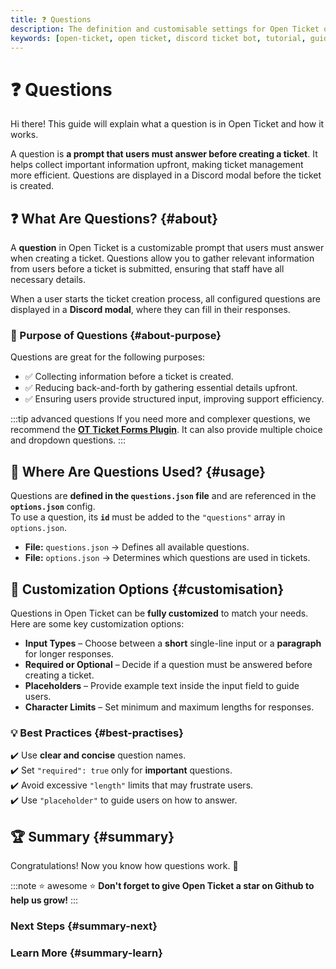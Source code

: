 ```yaml
---
title: ❓ Questions
description: The definition and customisable settings for Open Ticket questions.
keywords: [open-ticket, open ticket, discord ticket bot, tutorial, guide, article, structures, definition, question, modal, field]
---
```

<head>
    <link rel="apple-touch-icon" href="/img/logo_vertical.png"/>
</head>

# ❓ Questions
<FlexHorizontal>
<div style={{width:"50%"}} className="otdocs-flex-mobile-width">
Hi there! This guide will explain what a question is in Open Ticket and how it works.

A question is <C color="blue">**a prompt that users must answer before creating a ticket**</C>.
It helps collect important information upfront, making ticket management more efficient.
Questions are displayed in a Discord modal before the ticket is created.
</div>
<div style={{width:"50%"}} className="otdocs-flex-mobile-width">
    <StyledTitle title="Questions" description="What are Open Ticket questions?"></StyledTitle>
</div>
</FlexHorizontal>

<Divider></Divider>
## ❓ What Are Questions? \{#about}
A **question** in Open Ticket is a customizable prompt that users must answer when creating a ticket. Questions allow you to gather relevant information from users before a ticket is submitted, ensuring that staff have all necessary details.  

When a user starts the ticket creation process, all configured questions are displayed in a **Discord modal**, where they can fill in their responses.  

### 🎯 Purpose of Questions \{#about-purpose}
Questions are great for the following purposes:  
- ✅ Collecting information before a ticket is created.  
- ✅ Reducing back-and-forth by gathering essential details upfront.  
- ✅ Ensuring users provide structured input, improving support efficiency.  

<ScaleImage src="/img/docs-v4/question-modal.png" alt="Example of a question modal made using Open Ticket." size="50%"/>  

:::tip advanced questions
If you need more and complexer questions, we recommend the [**OT Ticket Forms Plugin**](https://github.com/DJj123dj/open-discord-plugins/tree/main/open-ticket/ot-ticket-forms).
It can also provide multiple choice and dropdown questions. 
:::

<Divider></Divider>
## 📍 Where Are Questions Used? \{#usage}
Questions are **defined in the `questions.json` file** and are referenced in the **`options.json`** config.  
To use a question, its **`id`** must be added to the `"questions"` array in `options.json`.  

- **File:** `questions.json` → Defines all available questions.  
- **File:** `options.json` → Determines which questions are used in tickets.  

<LinkBlock mode="emoji" emoji="❔" url="/docs/reference/config/questions" isdoc="true" name="questions.json (Questions Config)" description="Configure modal questions for ticket options."/>

<Divider></Divider> 
## 🎨 Customization Options \{#customisation}
Questions in Open Ticket can be **fully customized** to match your needs. Here are some key customization options:  
- **Input Types** – Choose between a **short** single-line input or a **paragraph** for longer responses.  
- **Required or Optional** – Decide if a question must be answered before creating a ticket.  
- **Placeholders** – Provide example text inside the input field to guide users.  
- **Character Limits** – Set minimum and maximum lengths for responses.  

### 💡 Best Practices \{#best-practises}
✔️ Use **clear and concise** question names.  
✔️ Set `"required": true` only for **important** questions.  
✔️ Avoid excessive `"length"` limits that may frustrate users.  
✔️ Use `"placeholder"` to guide users on how to answer.  

<Divider></Divider>
## 🏆 Summary \{#summary}
Congratulations! Now you know how questions work. 🚀

:::note ⭐ awesome ⭐
**Don't forget to give Open Ticket a star on Github to help us grow!**
:::

### Next Steps \{#summary-next}
<LinkBlock mode="emoji" emoji="⚙️" url="/docs/guides/structures/options" isdoc="true" name="Options (options.json)" description="Discover different option types (ticket, website, role) and how to use them."/>  
<LinkBlock mode="emoji" emoji="🎛️" url="/docs/guides/structures/panels" isdoc="true" name="Panels (panels.json)" description="Understand what a panel is and how to customize it for your needs."/>  

### Learn More \{#summary-learn}
<LinkBlock mode="emoji" emoji="💻" url="/docs/framework/get-started" isdoc="true" name="Create Plugins" description="Start developing Open Ticket plugins."/>  
<LinkBlock mode="emoji" emoji="📘" url="/docs/reference/get-started" isdoc="true" name="API Reference" description="Dive into the Open Ticket API for more advanced customization."/>  
<LinkBlock mode="emoji" emoji="🗺️" url="/docs/guides/roadmap" isdoc="true" name="Public Roadmap" description="View features that will be added in the future or help with contributing."/>  
<LinkBlock mode="image" image="/img/logo/discord.png" isdoc="false" url="https://discord.dj-dj.be" name="Discord Server" description="Join our community for support and feature discussions."/>